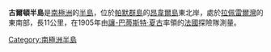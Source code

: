 {{coord|64|24|S|63|12|W|source:GNIS|display=title}}

'''古爾頓半島'''是[[南極洲|南極洲]]的[[半島|半島]]，位於[[帕默群島|帕默群島]]的[[昂韋爾島|昂韋爾島]]東北岸，處於[[拉佩雷爾灣|拉佩雷爾灣]]的東南部，長11公里，在1905年由[[讓-巴蒂斯特·夏古|讓-巴蒂斯特·夏古]]率領的[[法國|法國]]探險隊測量。

{{Antarctica-geo-stub}}
[[Category:南極洲半島|Category:南極洲半島]]